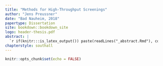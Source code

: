 ```yaml
---
title: "Methods for High-Throughput Screenings"
author: "Jens Preussner"
date: "Bad Nauheim, 2018"
papertype: Dissertation
site: bookdown::bookdown_site
logo: header-thesis.pdf
abstract: |
  `r if(knitr:::is_latex_output()) paste(readLines("_abstract.Rmd"), collapse = '\n  ')`
chapterstyle: southall
---
```


```r
knitr::opts_chunk$set(echo = FALSE)
```
